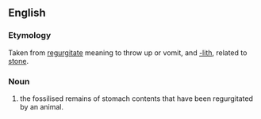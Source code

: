 ==English==
{{wikipedia}}

===Etymology===
Taken from [[regurgitate]] meaning to throw up or vomit, and [[-lith]], related to [[stone]]. 

===Noun===
{{en-noun}}

# {{context|palaeontology}} the fossilised remains of stomach contents that have been regurgitated by an animal.